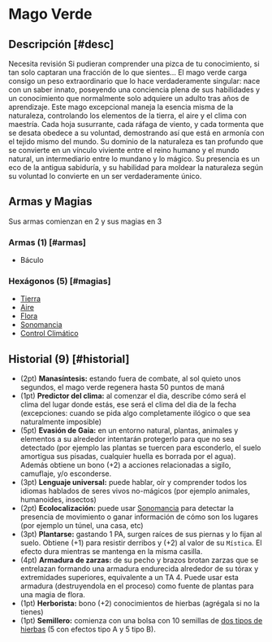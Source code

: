 
# Mago Verde

<Bleed>
  <Screenshot src={verdeImage} alt="placeholder" full />
</Bleed>

## Descripción [#desc]

<Callout type="warning" emoji="🔎">
  Necesita revisión
</Callout>
Si pudieran comprender una pizca de tu conocimiento, si tan solo captaran una fracción
de lo que sientes... El mago verde carga consigo un peso extraordinario que lo hace
verdaderamente singular: nace con un saber innato, poseyendo una conciencia plena
de sus habilidades y un conocimiento que normalmente solo adquiere un adulto tras
años de aprendizaje. Este mago excepcional maneja la esencia misma de la naturaleza,
controlando los elementos de la tierra, el aire y el clima con maestría. Cada hoja
susurrante, cada ráfaga de viento, y cada tormenta que se desata obedece a su voluntad,
demostrando así que está en armonía con el tejido mismo del mundo. Su dominio de
la naturaleza es tan profundo que se convierte en un vínculo viviente entre el reino
humano y el mundo natural, un intermediario entre lo mundano y lo mágico. Su presencia
es un eco de la antigua sabiduría, y su habilidad para moldear la naturaleza según
su voluntad lo convierte en un ser verdaderamente único.

## Armas y Magias

Sus armas comienzan en 2 y sus magias en 3

### Armas (1) [#armas]

- Báculo

### Hexágonos (5) [#magias]

- [Tierra](/docs/list-hexagons/e01)
- [Aire](/docs/list-hexagons/e01)
- [Flora](/docs/list-hexagons/e03)
- [Sonomancia](/docs/list-hexagons/e02)
- [Control Climático](/docs/list-hexagons/e27)

## Historial (9) [#historial]

- (2pt) **Manasíntesis:** <Pill type="s"/><Pill type="eo"/> estando fuera de combate, al sol quieto unos segundos, el mago verde regenera hasta 50 puntos de maná
- (1pt) **Predictor del clima:** <Pill type="c"/> al comenzar el dia, describe cómo será el clima del lugar donde estás, ese será el clima del dia de la fecha (excepciones: cuando se pida algo completamente ilógico o que sea naturalmente imposible)
- (5pt) **Evasión de Gaia:** <Pill type="c"/> en un entorno natural, plantas, animales y elementos a su alrededor intentarán protegerlo para que no sea detectado (por ejemplo las plantas se tuercen para esconderlo, el suelo amortigua sus pisadas, cualquier huella es borrada por el agua). Además obtiene un bono (+2) a acciones relacionadas a sigilo, camuflaje, y/o esconderse.
- (3pt) **Lenguaje universal:** <Pill type="c"/> puede hablar, oír y comprender todos los idiomas hablados de seres vivos no-mágicos (por ejemplo animales, humanoides, insectos)
- (2pt) **Ecolocalización:** <Pill type="u"/> puede usar [Sonomancia](/docs/list-hexagons/e02) para detectar la presencia de movimiento o ganar información de cómo son los lugares (por ejemplo un túnel, una casa, etc)
- (3pt) **Plantarse:** <Pill type="s"/> gastando 1 PA, surgen raíces de sus piernas y lo fijan al suelo. Obtiene (+1) para resistir derribos y (+2) al valor de su `Mística`. El efecto dura mientras se mantenga en la misma casilla.
- (4pt) **Armadura de zarzas:** <Pill type="s"/><Pill type="eo"/> de su pecho y brazos brotan zarzas que se entrelazan formando una armadura endurecida alrededor de su tórax y extremidades superiores, equivalente a un TA 4. Puede usar esta armadura (destruyendola en el proceso) como fuente de plantas para una magia de flora.
- (1pt) **Herborista:** bono (+2) conocimientos de hierbas (agrégala si no la tienes)
- (1pt) **Semillero:** comienza con una bolsa con 10 semillas de [dos tipos de hierbas](/docs/list-annex/herbs) (5 con efectos tipo A y 5 tipo B).
